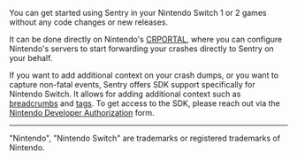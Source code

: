You can get started using Sentry in your Nintendo Switch 1 or 2 games without any code changes or new releases.

It can be done directly on Nintendo's [CRPORTAL](https://crash-report.wc.lp1.er.srv.nintendo.net/sentry/get_started),
where you can configure Nintendo's servers to start forwarding your crashes directly to Sentry on your behalf.

If you want to add additional context on your crash dumps, or you want to capture non-fatal events, Sentry offers SDK support specifically for Nintendo Switch.
It allows for adding additional context such as [breadcrumbs](/product/issues/issue-details/breadcrumbs/) and [tags](/product/issues/issue-details/#tags).
To get access to the SDK, please reach out via the [Nintendo Developer Authorization](https://developer.nintendo.com/group/development/getting-started/g1kr9vj6/middleware/sentry) form.

---

"Nintendo", "Nintendo Switch" are trademarks or registered trademarks of Nintendo.